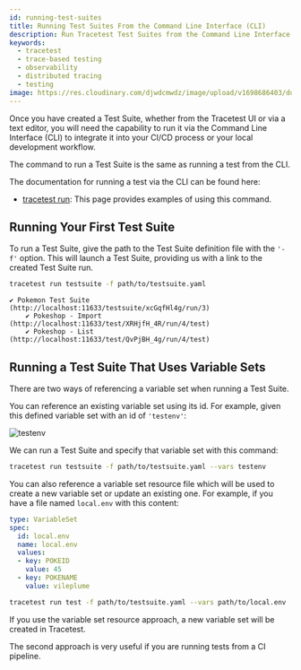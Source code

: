```yaml
---
id: running-test-suites
title: Running Test Suites From the Command Line Interface (CLI)
description: Run Tracetest Test Suites from the Command Line Interface (CLI) to integrate it into your CI/CD process or your local development workflow.
keywords:
  - tracetest
  - trace-based testing
  - observability
  - distributed tracing
  - testing
image: https://res.cloudinary.com/djwdcmwdz/image/upload/v1698686403/docs/Blog_Thumbnail_14_rsvkmo.jpg
---
```


Once you have created a Test Suite, whether from the Tracetest UI or via a text editor, you will need the capability to run it via the Command Line Interface (CLI) to integrate it into your CI/CD process or your local development workflow.

The command to run a Test Suite is the same as running a test from the CLI.

The documentation for running a test via the CLI can be found here:

- [tracetest run](/cli/reference/tracetest_run): This page provides examples of using this command.

## Running Your First Test Suite

To run a Test Suite, give the path to the Test Suite definition file with the `'-f'` option. This will launch a Test Suite, providing us with a link to the created Test Suite run.

```sh
tracetest run testsuite -f path/to/testsuite.yaml
```
```text title="Output:"
✔ Pokemon Test Suite (http://localhost:11633/testsuite/xcGqfHl4g/run/3)
	✔ Pokeshop - Import (http://localhost:11633/test/XRHjfH_4R/run/4/test)
	✔ Pokeshop - List (http://localhost:11633/test/QvPjBH_4g/run/4/test)
```

## Running a Test Suite That Uses Variable Sets

There are two ways of referencing a variable set when running a Test Suite.

You can reference an existing variable set using its id. For example, given this defined variable set with an id of `'testenv'`:

![testenv](../img/show-environment-definition.png)

We can run a Test Suite and specify that variable set with this command:

```sh
tracetest run testsuite -f path/to/testsuite.yaml --vars testenv
```

You can also reference a variable set resource file which will be used to create a new variable set or update an existing one. For example, if you have a file named `local.env` with this content:

```yaml
type: VariableSet
spec:
  id: local.env
  name: local.env
  values:
  - key: POKEID
    value: 45
  - key: POKENAME
    value: vileplume
```

```sh
tracetest run test -f path/to/testsuite.yaml --vars path/to/local.env
```

If you use the variable set resource approach, a new variable set will be created in Tracetest.

The second approach is very useful if you are running tests from a CI pipeline.
